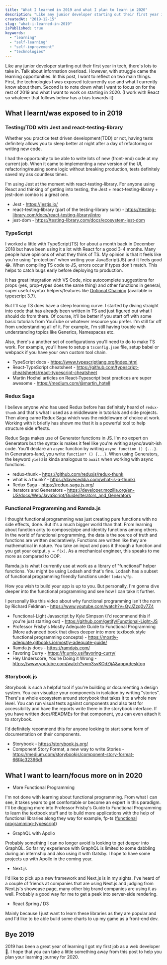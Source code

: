 ```yaml
---
title: "What I learned in 2019 and what I plan to learn in 2020"
description: "Like any junior developer starting out their first year in tech, there is a lot to take in. In this post I like to reflect and talk about the technologies I have been exposed to and what I would like to focus on in 2020"
createdAt: "2019-12-15"
slug: "what-i-learned-in-2019"
isPublished: true
keywords:
  - "learning"
  - "self-learning"
  - "self-improvement"
  - "technologies"
---
```


Like any junior developer starting out their first year in tech, there's lots to take in. Talk about information overload. However, with struggle came the learning opportunities. In this post, I want to reflect on two main things. First, the technologies I was exposed to/currently use and what I currently know about them. Second is to note down what I want to focus on for the rest of 2019 and what I want to work on starting in 2020. (I work with React so whatever that follows below has a bias towards it)

## What I learnt/was exposed to in 2019

### Testing/TDD with Jest and react-testing-library

Whether you practice test driven development(TDD) or not, having tests definitely allows you to sleep better at night after a day of refactoring or writing new code.

I had the opportunity to be able to write lots of new (front-end) code at my current job. When it came to implementing a new version of the UI, refactoring/reusing some logic without breaking production, tests definitely saved my ass countless times.

I'm using Jest at the moment with react-testing-library. For anyone using React and thinking of getting into testing, the Jest + react-testing-library + jest-dom combo is a great one.

- Jest - https://jestjs.io/
- react-testing-library (part of the testing-library suite) - https://testing-library.com/docs/react-testing-library/intro
- jest-dom - https://testing-library.com/docs/ecosystem-jest-dom

### TypeScript

I worked a little with TypeScript(TS) for about a month back in December 2018 but have been using it a lot with React for a good 3-4 months. Many people have opinions of what they think of TS. My opinion is that it feels like you're using "protection" when writing your JavaScript(JS) and it feels good 😂. When compiling TS code to JS, errors occur if types don't match. This helps to catch bugs early before deploying to production.

It has great integration with VS Code, nice autocomplete suggestions for props (yes, prop-types does the same thing) and other functions in general, super useful syntax helpers/features like [Optional Chaining](https://www.typescriptlang.org/docs/handbook/release-notes/typescript-3-7.html#optional-chaining) (available in typescript 3.7).

But I'll say TS does have a steep learning curve. I started by diving straight into code that has already been written in TS and just figured out what I should do from there. Of course, it'll be better if you start off with some basic tutorials from YouTube or whatever resource you prefer. I'm still far off from understanding all of it. For example, I'm still having trouble with understanding topics like Generics, Namespaces etc.

Also, there's a another set of configurations you'll need to do to make TS work. For example, you'll have to setup a `tsconfig.json` file, setup babel or webpack if you have your own custom tool chain.

- TypeScript docs - https://www.typescriptlang.org/index.html
- React-TypeScript cheatsheet - https://github.com/typescript-cheatsheets/react-typescript-cheatsheet
- Martin Hochel articles on React-Typescript best practices are super awesome - https://medium.com/@martin_hotell

### Redux Saga

I believe anyone who has used Redux before has definitely heard of `redux-thunk` and that's what I used as a middleware in tutorials and side projects. Then along came Redux Saga which was the middleware of choice at work. Working with it briefly has shown me that it is a powerful tool to help structure side effects.

Redux Saga makes use of Generator functions in JS. I'm no expert on Generators but the syntax is makes it feel like you're writing async/await-ish code. You'll declare an `async` function by writing `async function () {...}`. In Generators-land, you write `function* () {...}`. When using Generators, the keyword `yield` is kinda analogous to `await` when working with async functions.

- redux-thunk - https://github.com/reduxjs/redux-thunk
- what is a thunk? - https://daveceddia.com/what-is-a-thunk/
- Redux Saga - https://redux-saga.js.org/
- Iterators and Generators - https://developer.mozilla.org/en-US/docs/Web/JavaScript/Guide/Iterators_and_Generators

### Functional Programming and Ramda.js

I thought functional programming was just creating pure functions with no side effects, done. But it's a much bigger world than that. From learning about function arity to compose/pipe and identity functions among others. In the world of functional programming, the data is the source of truth and functions are written declaratively. Functions are written like they are mathematical in nature. You take an input and pass it through a function and you get your output, `y = f(x)`. As a mechanical engineer, this speaks to me more as compared to OOP.

Ramda.js is what I currently use at work as a library of "functional" helper functions. You might be using Lodash and that's fine. Lodash has a subset of functional programming friendly functions under `lodash/fp`.

How you wish to build your app is up to you. But personally, I'm gonna dive deeper into the functional programming and see how I can take it further.

I personally like this video about why functional programming isn't the norm by Richard Feldman - https://www.youtube.com/watch?v=QyJZzq0v7Z4

- Functional-Light Javascript by Kyle Simpson (I'd recommend this if you're just starting out) - https://github.com/getify/Functional-Light-JS
- Professor Frisby's Mostly Adequate Guide to Functional Programming (More advanced book that dives deeper into more textbook style functional programming concepts) - https://mostly-adequate.gitbooks.io/mostly-adequate-guide/
- Ramda.js docs - https://ramdajs.com/
- Favoring Curry - https://fr.umio.us/favoring-curry/
- Hey Underscore, You're Doing it Wrong - https://www.youtube.com/watch?v=m3svKOdZijA&app=desktop

### Storybook.js

Storybook is such a helpful tool if you're building or documenting a design system. You can visualize your components in isolation by writing "stories". There's a whole ecosystem around storybook that takes it to a whole new level. You can run visual tests against components and also test for accessibility and have the reports write there in the storybook interface. If you have written docs/READMEs for that component, you can even attach it to storybook.

I'd definitely recommend this for anyone looking to start some form of documentation on their components.

- Storybook - https://storybook.js.org/
- Component Story Format, a new way to write Stories - https://medium.com/storybookjs/component-story-format-66f4c32366df

## What I want to learn/focus more on in 2020

- More Functional Programming

I'm not done with learning about functional programming. From what I can see, it takes years to get comfortable or become an expert in this paradigm. I'll be digging more into Professor Frisby's Guide to Functional Programming to learn the textbook stuff and to build more applications with the help of functional libraries along they way for example, fp-ts ([functional programming-typescript](https://www.npmjs.com/package/fp-ts))

- GraphQL with Apollo

Probably something I can no longer avoid is looking to get deeper into GraphQL. So far my experience with GraphQL is limited to some dabbling during an internship and also using it with Gatsby. I hope to have some projects up with Apollo in the coming year.

- Next.js

I'd like to pick up a new framework and Next.js is in my sights. I've heard of a couple of friends at companies that are using Next.js and judging from Next.js's showcase page, many other big brand companies are using it as well. Probably a good way for me to get a peek into server-side rendering.

- React Spring / D3

Mainly because I just want to learn these libraries as they are popular and and I'd like to be able build some charts to up my game as a front-end dev.

## Bye 2019

2019 has been a great year of learning I got my first job as a web developer 🎉. I hope that you can take a little something away from this post to help you plan your learning journey for 2020.
